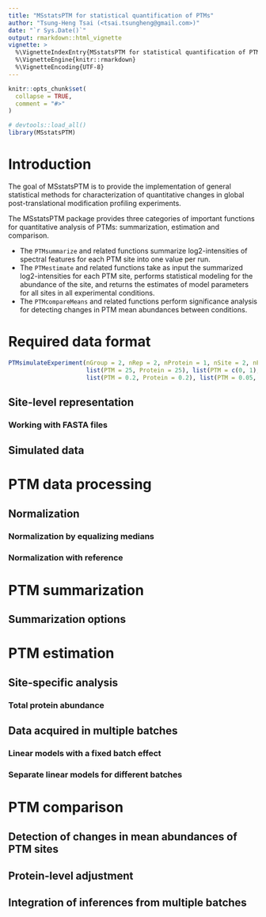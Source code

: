 ```yaml
---
title: "MSstatsPTM for statistical quantification of PTMs"
author: "Tsung-Heng Tsai (<tsai.tsungheng@gmail.com>)"
date: "`r Sys.Date()`"
output: rmarkdown::html_vignette
vignette: >
  %\VignetteIndexEntry{MSstatsPTM for statistical quantification of PTMs}
  %\VignetteEngine{knitr::rmarkdown}
  %\VignetteEncoding{UTF-8}
---
```


```r
knitr::opts_chunk$set(
  collapse = TRUE,
  comment = "#>"
)
```

```r
# devtools::load_all()
library(MSstatsPTM)
```

# Introduction

The goal of MSstatsPTM is to provide the implementation of general statistical methods for characterization of quantitative changes in global post-translational modification profiling experiments.

The MSstatsPTM package provides three categories of important functions for quantitative analysis of PTMs: summarization, estimation and comparison. 

- The `PTMsummarize` and related functions summarize log2-intensities of spectral features for each PTM site into one value per run.
- The `PTMestimate` and related functions take as input the summarized log2-intensities for each PTM site, performs statistical modeling for the abundance of the site, and returns the estimates of model parameters for all sites in all experimental conditions.
- The `PTMcompareMeans` and related functions perform significance analysis for detecting changes in PTM mean abundances between conditions.

# Required data format

```r
PTMsimulateExperiment(nGroup = 2, nRep = 2, nProtein = 1, nSite = 2, nFeature = 5,
                      list(PTM = 25, Protein = 25), list(PTM = c(0, 1), Protein = c(0, 1)),
                      list(PTM = 0.2, Protein = 0.2), list(PTM = 0.05, Protein = 0.05))
```

## Site-level representation

### Working with FASTA files

## Simulated data

# PTM data processing

## Normalization

### Normalization by equalizing medians

### Normalization with reference

# PTM summarization

## Summarization options

# PTM estimation

## Site-specific analysis

### Total protein abundance

## Data acquired in multiple batches

### Linear models with a fixed batch effect

### Separate linear models for different batches

# PTM comparison

## Detection of changes in mean abundances of PTM sites

## Protein-level adjustment

## Integration of inferences from multiple batches


